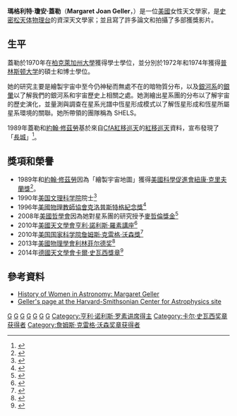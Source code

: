 {{Infobox Scientist
|box_width         = 
|name              = 瑪格利特·蓋勒<br>Margaret Joan Geller
|image             = MargaretGeller1981a.jpg
|image_size        = 
|caption           = 攝於1981年
|birth_date        = {{birth date and age|1947|12|8}}
|birth_place       = {{USA}}[[紐約州|紐約州]][[伊萨卡_(纽约州)|伊薩卡]]
|death_date        = 
|death_place       = 
|residence         = 
|citizenship       = 
|nationality       = {{USA}}
|ethnicity         = 
|fields            = [[天文學|天文學]]
|workplaces        = [[史密松天體物理台|史密松天體物理台]]
|alma_mater        = [[柏克萊加州大學|柏克萊加州大學]]<br>[[普林斯顿大学|普林斯顿大学]]
|doctoral_advisor  = 
|academic_advisors = 
|doctoral_students = 
|notable_students  = 
|known_for         = 發現「[[长城_(天文学)|長城]]」
|author_abbrev_bot = 
|author_abbrev_zoo = 
|influences        = 
|influenced        = 
|awards            = 1989年[[紐康·克里夫蘭獎|紐康·克里夫蘭獎]]<br>1990年[[美国文理科学院|美国文理科学院]]院士<br>1996年[[克洛普斯特格紀念獎|克洛普斯特格紀念獎]]<br>2008年[[麥哲倫獎金|麥哲倫獎金]]<br>2010年[[亨利·諾利斯·羅素講座|亨利·諾利斯·羅素講座]]<br>2010年[[詹姆斯·克雷格·沃森獎|詹姆斯·克雷格·沃森獎]]
|religion          = 
|signature         =  <!--(filename only)-->
|footnotes         = 
}}

'''瑪格利特·瓊安·蓋勒'''（'''Margaret Joan Geller'''，{{bd|1947年|12月8日|||catIdx=G}}）是一位[[美國|美國]]女性天文學家，是[[史密松天体物理台|史密松天体物理台]]的資深天文學家；並且寫了許多論文和拍攝了多部獲獎影片。

==生平==
蓋勒於1970年在[[柏克萊加州大學|柏克萊加州大學]]獲得學士學位，並分別於1972年和1974年獲得[[普林斯顿大学|普林斯顿大学]]的碩士和博士學位。

她的研究主要是繪製宇宙中至今仍神秘而無處不在的暗物質分布，以及[[銀河系|銀河系]]的[[系暈|銀暈]]以了解我們的銀河系和宇宙歷史上相關之處。她測繪出星系團的分布以了解宇宙的歷史演化，並量測與調查在星系光譜中恆星形成模式以了解恆星形成和恆星所屬星系環境的關聯。她所帶領的團隊稱為 SHELS。

1989年蓋勒和[[約翰·修茲勞|約翰·修茲勞]]基於來自[[CfA紅移巡天|CfA紅移巡天]]的[[紅移巡天|紅移巡天]]資料，宣布發現了「[[长城_(天文学)|長城]]」<ref name="redshift">{{Cite web |url=http://www.sciencemag.org/cgi/content/abstract/246/4932/897 |title=M. J. Geller & J. P. Huchra, ''Science'' '''246''', 897 (1989). |accessdate=2011-12-29 |archive-date=2008-06-21 |archive-url=https://web.archive.org/web/20080621082540/http://www.sciencemag.org/cgi/content/abstract/246/4932/897 |dead-url=no }}</ref>。

==獎項和榮譽==
*1989年和[[約翰·修茲勞|約翰·修茲勞]]因為「繪製宇宙地圖」獲得[[美國科學促進會|美國科學促進會]][[紐康·克里夫蘭獎|紐康·克里夫蘭獎]]<ref name=AAcadAS>{{cite web|title=Margaret J. Geller|url=http://archives.aaas.org/people.php?p_id=429|publisher=American Association for the Advancement of Science|accessdate=16 March 2011|archive-date=2011-07-24|archive-url=https://web.archive.org/web/20110724211651/http://archives.aaas.org/people.php?p_id=429|dead-url=no}}</ref>。
*1990年[[美国文理科学院|美国文理科学院]]院士<ref name=AAAS>{{cite web|title=Book of Members, 1780-2010: Chapter G|url=http://www.amacad.org/publications/BookofMembers/ChapterG.pdf|publisher=American Academy of Arts and Sciences|accessdate=16 April 2011|archive-date=2016-10-14|archive-url=https://web.archive.org/web/20161014040105/http://www.amacad.org/publications/BookofMembers/ChapterG.pdf|dead-url=no}}</ref>
*1996年[[美國物理教師協會|美國物理教師協會]][[克洛普斯特格紀念獎|克洛普斯特格紀念獎]]<ref name=Klopsteg>{{cite web|title=Klopsteg Memorial Award|url=http://www.aapt.org/Programs/awards/klopsteg.cfm|publisher=American Association of Physics Teachers|accessdate=16 March 2011|archive-date=2009-10-31|archive-url=https://web.archive.org/web/20091031041408/http://www.aapt.org/Programs/awards/klopsteg.cfm|dead-url=no}}</ref>
*2008年[[美國哲學會|美國哲學會]]因為她對星系團的研究授予[[麥哲倫獎金|麥哲倫獎金]]<ref name="Premium">{{cite web| title = The Magellanic Premium of the American Philosophical Society| url = http://www.amphilsoc.org/prizes/magellanic.htm| accessdate = 2009-02-02| archive-date = 2009-04-17| archive-url = https://web.archive.org/web/20090417141917/http://www.amphilsoc.org/prizes/magellanic.htm| dead-url = no}}</ref>
*2010年[[美國天文學會|美國天文學會]][[亨利·諾利斯·羅素講座|亨利·諾利斯·羅素講座]]<ref name=Russell>{{cite web|title=Grants, Prizes and Awards|url=http://aas.org/grants/awards.php#russell|publisher=American Astronomical Society|accessdate=16 March 2011|deadurl=yes|archiveurl=https://web.archive.org/web/20101222143439/http://www.aas.org/grants/awards.php#russell|archivedate=2010年12月22日}}</ref>
*2010年[[美国国家科学院|美国国家科学院]][[詹姆斯·克雷格·沃森獎|詹姆斯·克雷格·沃森獎]]<ref name=Watson>{{cite web|title=James Craig Watson Medal|url=http://www.nasonline.org/site/PageServer?pagename=AWARDS_watson|publisher=National Academy of Sciences|accessdate=16 March 2011|archive-url=https://web.archive.org/web/20100629064541/http://www.nasonline.org/site/PageServer?pagename=AWARDS_watson|archive-date=2010-06-29|dead-url=yes}}</ref>
*2013年[[美國物理學會|美國物理學會]][[利林菲尔德奖|利林菲尔德奖]]<ref>{{cite web|title=Julius Edgar Lilienfeld Prize|url=http://www.aps.org/programs/honors/prizes/lilienfeld.cfm|accessdate=22 October 2012|archive-date=2011-10-26|archive-url=https://web.archive.org/web/20111026184057/http://www.aps.org/programs/honors/prizes/lilienfeld.cfm|dead-url=no}}</ref>
*2014年[[德國天文學會|德國天文學會]][[卡爾·史瓦西獎章|卡爾·史瓦西獎章]]<ref name=Schwarzschild>{{cite web|title=Karl Schwarzschild Medal|url=http://www.astronomische-gesellschaft.de/en/pressemedien/pdf/pm-schwarzschild-2014|accessdate=2014-02-09|deadurl=yes|archiveurl=https://web.archive.org/web/20140222000529/http://www.astronomische-gesellschaft.de/en/pressemedien/pdf/pm-schwarzschild-2014|archivedate=2014-02-22}}</ref>

==參考資料==
{{Reflist}}
*[http://astro.berkeley.edu/~gmarcy/women/geller.html History of Women in Astronomy: Margaret Geller ] {{Wayback|url=http://astro.berkeley.edu/~gmarcy/women/geller.html |date=20130424124441 }}
*[http://www.cfa.harvard.edu/~mjg/ Geller's page at the Harvard-Smithsonian Center for Astrophysics site] {{Wayback|url=http://www.cfa.harvard.edu/~mjg/ |date=20210221084541 }}
{{亨利·诺利斯·罗素讲席得主}}
{{卡尔·史瓦西奖章获得者}}
{{詹姆斯·克雷格·沃森奖章获得者}}
{{Authority control}}
{{DEFAULTSORT:Geller, Margaret}}
[[Category:美國天文學家|G]]
[[Category:美国国家科学院院士|G]]
[[Category:女性天文學家|G]]
[[Category:紐約州人|G]]
[[Category:美国文理科学院院士|G]]
[[Category:加利福尼亞大學柏克萊分校校友|G]]
[[Category:普林斯顿大学校友|G]]
[[Category:亨利·诺利斯·罗素讲席得主|Category:亨利·诺利斯·罗素讲席得主]]
[[Category:卡尔·史瓦西奖章获得者|Category:卡尔·史瓦西奖章获得者]]
[[Category:詹姆斯·克雷格·沃森奖章获得者|Category:詹姆斯·克雷格·沃森奖章获得者]]